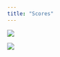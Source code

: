 ```yaml
---
title: "Scores"
---
```


![](/_site/img/avg_round_scores_plot.png){fig-align="center"}

![](/_site/img/relative_strength_plot.png){fig-align="center"}
